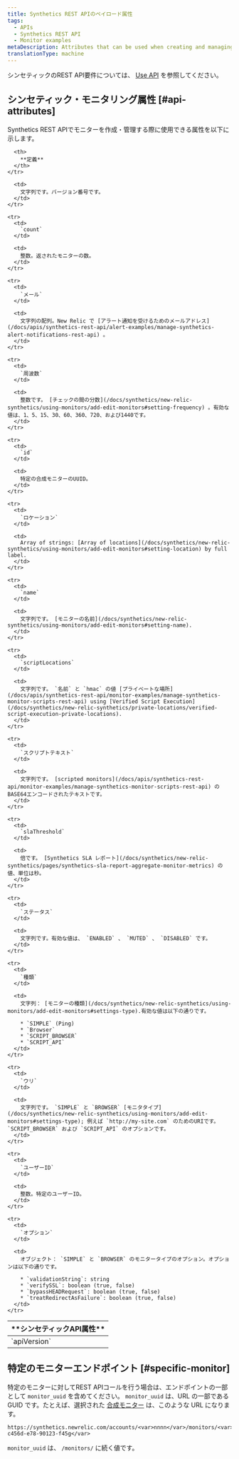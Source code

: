```yaml
---
title: Synthetics REST APIのペイロード属性
tags:
  - APIs
  - Synthetics REST API
  - Monitor examples
metaDescription: Attributes that can be used when creating and managing New Relic Synthetics' monitors via the REST API.
translationType: machine
---
```


シンセティックのREST API要件については、 [Use API](/docs/apis/synthetics-rest-api/monitor-examples/manage-synthetics-monitors-rest-api#use-api) を参照してください。

## シンセティック・モニタリング属性 [#api-attributes]

Synthetics REST APIでモニターを作成・管理する際に使用できる属性を以下に示します。

<table>
  <thead>
    <tr>
      <th style={{ width: "200px" }}>
        **シンセティックAPI属性**
      </th>

      <th>
        **定義**
      </th>
    </tr>
  </thead>

  <tbody>
    <tr>
      <td>
        `apiVersion`
      </td>

      <td>
        文字列です。バージョン番号です。
      </td>
    </tr>

    <tr>
      <td>
        `count`
      </td>

      <td>
        整数。返されたモニターの数。
      </td>
    </tr>

    <tr>
      <td>
        `メール`
      </td>

      <td>
        文字列の配列。New Relic で [アラート通知を受けるためのメールアドレス](/docs/apis/synthetics-rest-api/alert-examples/manage-synthetics-alert-notifications-rest-api) 。
      </td>
    </tr>

    <tr>
      <td>
        `周波数`
      </td>

      <td>
        整数です。 [チェックの間の分数](/docs/synthetics/new-relic-synthetics/using-monitors/add-edit-monitors#setting-frequency) 。有効な値は、1、5、15、30、60、360、720、および1440です。
      </td>
    </tr>

    <tr>
      <td>
        `id`
      </td>

      <td>
        特定の合成モニターのUUID。
      </td>
    </tr>

    <tr>
      <td>
        `ロケーション`
      </td>

      <td>
        Array of strings: [Array of locations](/docs/synthetics/new-relic-synthetics/using-monitors/add-edit-monitors#setting-location) by full label.
      </td>
    </tr>

    <tr>
      <td>
        `name`
      </td>

      <td>
        文字列です。 [モニターの名前](/docs/synthetics/new-relic-synthetics/using-monitors/add-edit-monitors#setting-name).
      </td>
    </tr>

    <tr>
      <td>
        `scriptLocations`
      </td>

      <td>
        文字列です。 `名前` と `hmac` の値 [プライベートな場所](/docs/apis/synthetics-rest-api/monitor-examples/manage-synthetics-monitor-scripts-rest-api) using [Verified Script Execution](/docs/synthetics/new-relic-synthetics/private-locations/verified-script-execution-private-locations).
      </td>
    </tr>

    <tr>
      <td>
        `スクリプトテキスト`
      </td>

      <td>
        文字列です。 [scripted monitors](/docs/apis/synthetics-rest-api/monitor-examples/manage-synthetics-monitor-scripts-rest-api) のBASE64エンコードされたテキストです。
      </td>
    </tr>

    <tr>
      <td>
        `slaThreshold`
      </td>

      <td>
        倍です。 [Synthetics SLA レポート](/docs/synthetics/new-relic-synthetics/pages/synthetics-sla-report-aggregate-monitor-metrics) の値、単位は秒。
      </td>
    </tr>

    <tr>
      <td>
        `ステータス`
      </td>

      <td>
        文字列です。有効な値は、 `ENABLED` 、 `MUTED` 、 `DISABLED` です。
      </td>
    </tr>

    <tr>
      <td>
        `種類`
      </td>

      <td>
        文字列： [モニターの種類](/docs/synthetics/new-relic-synthetics/using-monitors/add-edit-monitors#settings-type).有効な値は以下の通りです。

        * `SIMPLE` (Ping)
        * `Browser`
        * `SCRIPT_BROWSER`
        * `SCRIPT_API`
      </td>
    </tr>

    <tr>
      <td>
        `ウリ`
      </td>

      <td>
        文字列です。 `SIMPLE` と `BROWSER` [モニタタイプ](/docs/synthetics/new-relic-synthetics/using-monitors/add-edit-monitors#settings-type); 例えば `http://my-site.com` のためのURIです。 `SCRIPT_BROWSER` および `SCRIPT_API` のオプションです。
      </td>
    </tr>

    <tr>
      <td>
        `ユーザーID`
      </td>

      <td>
        整数。特定のユーザーID。
      </td>
    </tr>

    <tr>
      <td>
        `オプション`
      </td>

      <td>
        オブジェクト： `SIMPLE` と `BROWSER` のモニタータイプのオプション。オプションは以下の通りです。

        * `validationString`: string
        * `verifySSL`: boolean (true, false)
        * `bypassHEADRequest`: boolean (true, false)
        * `treatRedirectAsFailure`: boolean (true, false)
      </td>
    </tr>
  </tbody>
</table>

## 特定のモニターエンドポイント [#specific-monitor]

特定のモニターに対してREST APIコールを行う場合は、エンドポイントの一部として `monitor_uuid` を含めてください。 `monitor_uuid` は、URL の一部である GUID です。たとえば、選択された [合成モニター](/docs/synthetics/new-relic-synthetics/pages/synthetics-overview-page-view-monitors-performance) は、このような URL になります。

```
https://synthetics.newrelic.com/accounts/<var>nnnn</var>/monitors/<var>ab123-c456d-e78-90123-f45g</var>
```

`monitor_uuid` は、 `/monitors/` に続く値です。
